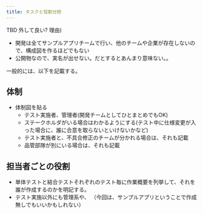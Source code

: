 ```yaml
---
title: タスクと役割分担
---
```


TBD 外して良い?
理由)

- 開発は全てサンプルアプリチームで行い、他のチームや企業が存在しないので、構成図を作るほどでもない
- 公開物なので、実名が出せない。だとするとあんまり意味ない。。

一般的には、以下を記載する。

## 体制

- 体制図を貼る
   - テスト実施者、管理者(開発チームとしてひとまとめでもOK)
   - ステークホルダがいる場合はわかるようにする(テスト中に仕様変更が入った場合に、誰に合意を取らないといけないかなど)
   - テスト実施者と、不具合修正のチームが分かれる場合は、それも記載
   - 品管部隊が別にいる場合は、それも記載

## 担当者ごとの役割

- 単体テストと結合テストそれぞれのテスト毎に作業概要を列挙して、それを誰が作成するのかを明記する。
- テスト実施以外にも管理系や、
（今回は、サンプルアプリということで作成無しでもいいかもしれない）

